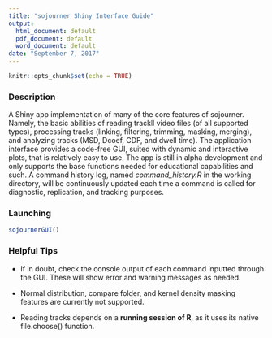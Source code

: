```yaml
---
title: "sojourner Shiny Interface Guide"
output:
  html_document: default
  pdf_document: default
  word_document: default
date: "September 7, 2017"
---
```


```r
knitr::opts_chunk$set(echo = TRUE)
```

### Description

A Shiny app implementation of many of the core features of sojourner. Namely, the basic abilities of reading trackll video files (of all supported types), processing tracks (linking, filtering, trimming, masking, merging), and analyzing tracks (MSD, Dcoef, CDF, and dwell time). The application interface provides a code-free GUI, suited with dynamic and interactive plots, that is relatively easy to use. The app is still in alpha development and only supports the base functions needed for educational capabilities and such. A command history log, named *command_history.R* in the working directory, will be continuously updated each time a command is called for diagnostic, replication, and tracking purposes.

### Launching

```r
sojournerGUI()
```

### Helpful Tips

* If in doubt, check the console output of each command inputted through the GUI. These will show error and warning messages as needed.

* Normal distribution, compare folder, and kernel density masking features are currently not supported.

* Reading tracks depends on a **running session of R**, as it uses its native file.choose() function.